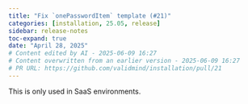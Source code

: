 ```yaml
---
title: "Fix `onePasswordItem` template (#21)"
categories: [installation, 25.05, release]
sidebar: release-notes
toc-expand: true
date: "April 28, 2025"
# Content edited by AI - 2025-06-09 16:27
# Content overwritten from an earlier version - 2025-06-09 16:27
# PR URL: https://github.com/validmind/installation/pull/21
---
```


This is only used in SaaS environments.

<!--- VALIDATION SUMMARY
Content Type: title
Validation Status: CHECK
Attempts: 7
Last Validation: 2025-06-09 16:23:22
Result: Both versions of the content convey the same message, but the edited content is more polished and adheres to standard conventions for writing commit messages or change logs. Here are the improvements made in the edited content:

1. **Capitalization**: The word "Fix" is capitalized, which is a common...
Failure Patterns: {'formatting': 6}
Reedit Available: Yes
Reedit Message: Both versions of the content convey the same message, but the edited content is more polished and adheres to standard conventions for writing commit messages or change logs. Here are the improvements ...
--->

